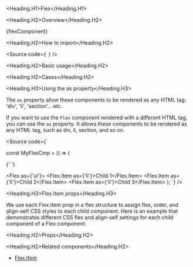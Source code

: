 

<Meta of={Stories} />

<Heading.H1>Flex</Heading.H1>

<Heading.H2>Overview</Heading.H2>

<Markdown>{flexComponent}</Markdown>

<Heading.H2>How to import</Heading.H2>

<Source
  code={`
`}
/>

<Heading.H2>Basic usage</Heading.H2>

<Canvas of={Stories.Base} />

<Heading.H2>Cases</Heading.H2>

<Heading.H3>Using the as property</Heading.H3>

The `as` property allow these components to be rendered as any HTML tag:
'div', 'li', 'section'... etc.

If you want to use the `Flex` component rendered with a different HTML tag, you can use the `as` property.
It allows these components to be rendered as any HTML tag, such as div, li, section, and so on.

<Source
  code={`

const MyFlexCmp = () => (

{' '}

<Flex as={'ul'}>
  <Flex.Item as={'li'}>Child 1</Flex.Item>
  <Flex.Item as={'li'}>Child 2</Flex.Item>
  <Flex.Item as={'li'}>Child 3</Flex.Item>
</Flex>
); `} />

<Heading.H3>Flex.Item props</Heading.H3>

We use each Flex.Item prop in a flex structure to assign flex,
order, and align-self CSS styles to each child component.
Here is an example that demonstrates different CSS flex and align-self
settings for each child component of a Flex component:

<Canvas of={CaseStories.FlexAndFlexItems} />

<Heading.H2>Props</Heading.H2>

<ArgTypes of={Stories} />

<Heading.H2>Related components</Heading.H2>

- [Flex.Item](?path=/docs/components-core-layout-flex-subcomponents--docs)
